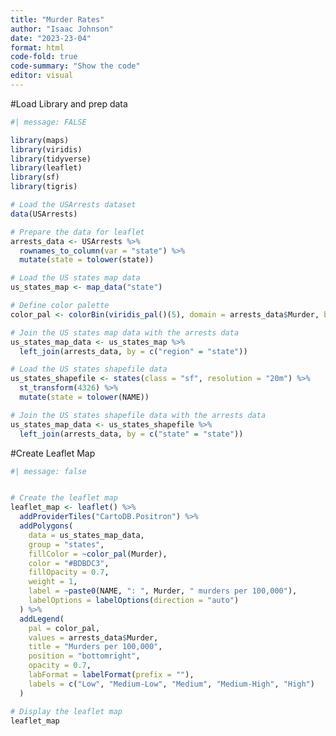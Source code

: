 ```yaml
---
title: "Murder Rates"
author: "Isaac Johnson"
date: "2023-23-04"
format: html
code-fold: true
code-summary: "Show the code"
editor: visual
---
```


#Load Library and prep data

```r
#| message: FALSE

library(maps)
library(viridis)
library(tidyverse)
library(leaflet)
library(sf)
library(tigris)

# Load the USArrests dataset
data(USArrests)

# Prepare the data for leaflet
arrests_data <- USArrests %>%
  rownames_to_column(var = "state") %>%
  mutate(state = tolower(state))

# Load the US states map data
us_states_map <- map_data("state")

# Define color palette
color_pal <- colorBin(viridis_pal()(5), domain = arrests_data$Murder, bins = 5)

# Join the US states map data with the arrests data
us_states_map_data <- us_states_map %>%
  left_join(arrests_data, by = c("region" = "state"))

# Load the US states shapefile data
us_states_shapefile <- states(class = "sf", resolution = "20m") %>%
  st_transform(4326) %>%
  mutate(state = tolower(NAME))

# Join the US states shapefile data with the arrests data
us_states_map_data <- us_states_shapefile %>%
  left_join(arrests_data, by = c("state" = "state"))
```

#Create Leaflet Map

```r
#| message: false


# Create the leaflet map
leaflet_map <- leaflet() %>%
  addProviderTiles("CartoDB.Positron") %>%
  addPolygons(
    data = us_states_map_data,
    group = "states",
    fillColor = ~color_pal(Murder),
    color = "#BDBDC3",
    fillOpacity = 0.7,
    weight = 1,
    label = ~paste0(NAME, ": ", Murder, " murders per 100,000"),
    labelOptions = labelOptions(direction = "auto")
  ) %>%
  addLegend(
    pal = color_pal,
    values = arrests_data$Murder,
    title = "Murders per 100,000",
    position = "bottomright",
    opacity = 0.7,
    labFormat = labelFormat(prefix = ""),
    labels = c("Low", "Medium-Low", "Medium", "Medium-High", "High")
  )

# Display the leaflet map
leaflet_map

```
